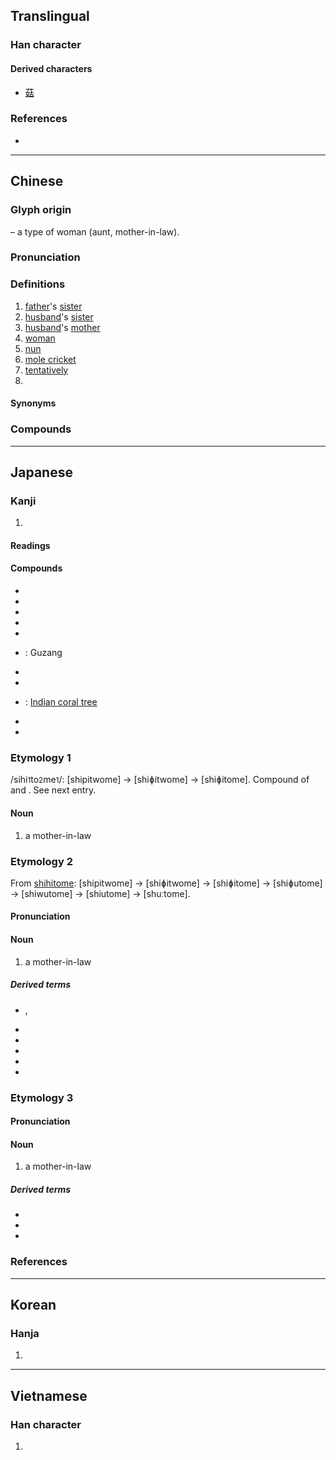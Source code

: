 {{also|菇}}
{{character info/new}}
==Translingual==

===Han character===
{{Han char|rn=38|rad=女|as=05|sn=8|four=44460|canj=VJR|ids=⿰女古}}

====Derived characters====
* [[菇]]

===References===
* {{Han ref|kx=0258.320|dkj=06174|dj=0524.060|hdz=21035.040|uh=59D1|ud=22993|bh=A968|bd=43368}}

----

==Chinese==
{{zh-forms}}

===Glyph origin===
{{Han etym}}
{{Han compound|女|t1=woman|古|ls=psc|c1=s|c2=p}} – a type of woman (aunt, mother-in-law).

===Pronunciation===
{{zh-pron
|m=gū
|c=gu1
|c-t=gu1
|h=pfs=kû
|md=gŭ
|mn=ko͘
|mn-t=gou1
|w=1ku
|mc=y
|oc=y
|cat=n,adv,pn
}}

===Definitions===
{{zh-hanzi}}

# [[father]]'s [[sister]]
# [[husband]]'s [[sister]]
# [[husband]]'s [[mother]]
# [[woman]]
# [[nun]]
# [[mole cricket]]
# [[tentatively]]
# {{surname|lang=zh}}

====Synonyms====
{{zh-dial|姑姑}}

===Compounds===
{{zh-der|姑表|姑爹|姑夫|姑父|姑姑|姑舅|姑老爺|姑姥姥|姑媽|姑母|姑奶奶|姑娘|姑娘兒|姑婆|姑且|姑嫂|姑妄聽之|何仙姑|姑妄言之|姑息|姑息養奸|姑爺|姑爺爺|姑丈|姑子|慈姑|小姑獨處|小姑娘|三姑六婆|姑息政策|婦姑|卦姑|姑公|姑媳|仙姑|姑嫜|姑丈人|堂分姑娘|僕射姑|尼姑庵|師姑|姑洗|姑太太|固姑|大姑娘|小姑|尼姑|小姑子|嫜姑|婦姑勃谿|姑蘇|姑舅作親|姑惡|姑家|姑婆芋|姑娘氣|姑娘家|伴姑兒|姑婿|姑射神人|大姑子|公姑|姑姊|僕姑|伴姑|大姑|灰姑娘|秀姑巒溪|火金姑|皇姑|皇姑屯|摩姑|村姑|月姑|新姑爺|虎姑婆|胡姑姑|豆姑娘|舅姑|阿姑|麻姑山|黃姑|翁姑|藍姑草|麻姑搔癢|麻姑|魯義姑|藐姑射|金僕姑|迎紫姑|麻姑獻壽|胖姑|花姑|道姑|箕姑|紫姑|雪姑|紅姑娘|老姑娘}}

{{zh-cat|Family}}

----

==Japanese==

===Kanji===
{{ja-kanji|grade=|rs=女05}}

# {{defn|lang=ja|sort=女05}}

====Readings====
{{ja-readings|goon=[[く]] (ku)|kanon=[[こ]] (ko)|kun=[[しゅうとめ]] (shūtome), [[おば]] (oba), [[しばらく]] (shibaraku)}}

====Compounds====
{{der-top|Compounds}}
* {{ja-r|外姑|がいこ}}
* {{ja-r|舅姑|きゅうこ}}
* {{ja-r|姑娘|クーニャン}}
* {{ja-r|慈姑|くわい}}
* {{ja-r|姑洗|こせん}}
* {{ja-r|姑臧|^こぞう}}: Guzang
* {{ja-r|姑息|こそく}}
* {{ja-r|姑射山|こやさん}}
* {{ja-r|梯姑|でいご}}: [[Indian coral tree]]
* {{ja-r|麻姑|^まこ}}
* {{ja-r|鼠姑|わらじむし}}
{{der-bottom}}

===Etymology 1===
/sihi<small>1</small>to<small>2</small>me<small>1</small>/: [shipitwome] → [shiɸitwome] → [shiɸitome]. Compound of {{m|ja|舅||in law|tr=shihito}} and {{m|ja|女||woman|tr=me}}. See next entry.

====Noun====
{{ja-noun|しひとめ}}

# a mother-in-law

===Etymology 2===
{{ja-kanjitab|しゅうとめ|yomi=k}}
From [[姑|shihitome]]: [shipitwome] → [shiɸitwome] → [shiɸitome] → [shiɸutome] → [shiwutome] → [shiutome] → [shuːtome].

====Pronunciation====
{{ja-pron|yomi=k|しゅうとめ|acc=0|acc_ref=DJR,NHK}}

====Noun====
{{ja-noun|しゅうとめ|hhira=しうとめ}}

# a mother-in-law

=====Derived terms=====
{{der-top}}
* {{ja-r|妹姑|いもしゅうとめ}}, {{ja-r|姨|いもしゅうとめ}}
* {{ja-r|小姑|こじゅうとめ}}
* {{ja-r|姑御|しゅうとめご}}
* {{ja-r|姑去り|しゅうとめざり}}
* {{ja-r|蕗の姑|ふき の しゅうとめ}}
* {{ja-r|嫁が姑に成り上がる|よめ が しゅうとめ に なりあがる}}
{{der-bottom}}

===Etymology 3===

====Pronunciation====
{{ja-pron|yomi=k|しゅうと|acc=0|acc_ref=DJR,NHK}}

====Noun====
{{ja-noun|しゅうと|hhira=しうと}}

# a mother-in-law

=====Derived terms=====
{{der-top}}
* {{ja-r|姉姑|あねじゅうと}}
* {{ja-r|小姑|こじゅうと}}
* {{ja-r|姑御|しゅうとご}}
{{der-bottom}}

===References===
<references/>

----

==Korean==

===Hanja===
{{ko-hanja|hangeul=고}}

# {{defn|lang=ko|sort=女05}}

----

==Vietnamese==

===Han character===
{{vi-hantu|[[cô]], [[go]], [[o]]|rs=女05}}

# {{defn|lang=vi|sort=女05}}